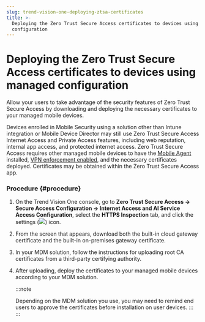 ```yaml
---
slug: trend-vision-one-deploying-ztsa-certificates
title: >-
  Deploying the Zero Trust Secure Access certificates to devices using managed
  configuration
---
```

# Deploying the Zero Trust Secure Access certificates to devices using managed configuration

Allow your users to take advantage of the security features of Zero Trust Secure Access by downloading and deploying the necessary certificates to your managed mobile devices.

Devices enrolled in Mobile Security using a solution other than Intune integration or Mobile Device Director may still use Zero Trust Secure Access Internet Access and Private Access features, including web reputation, internal app access, and protected internet access. Zero Trust Secure Access requires other managed mobile devices to have the [Mobile Agent](enabling-ztsa-mobile-devices.mdx) installed, [VPN enforcement enabled](vpn-profile-devices-managed-config.mdx), and the necessary certificates deployed. Certificates may be obtained within the Zero Trust Secure Access app.

### Procedure {#procedure}

1.  On the Trend Vision One console, go to **Zero Trust Secure Access → Secure Access Configuration → Internet Access and AI Service Access Configuration**, select the **HTTPS Inspection** tab, and click the settings (![](/images/configure=GUID-657DB993-ADC7-4DEC-8C62-C8739D74760E.webp)) icon.

2.  From the screen that appears, download both the built-in cloud gateway certificate and the built-in on-premises gateway certificate.

3.  In your MDM solution, follow the instructions for uploading root CA certificates from a third-party certifying authority.

4.  After uploading, deploy the certificates to your managed mobile devices according to your MDM solution.

    :::note

    Depending on the MDM solution you use, you may need to remind end users to approve the certificates before installation on user devices.
    :::
:::
